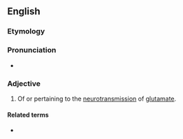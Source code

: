 ==English==

===Etymology===
{{suffix|en|glutamate|ergic}}

===Pronunciation===
* {{a|GenAm}} {{IPA|/ɡlutəməˈtɝdʒɪk/|lang=en}}

===Adjective===
{{en-adj}}

# {{lb|en|biochemistry|neurology}} Of or pertaining to the [[neurotransmission]] of [[glutamate]].

====Related terms====
* {{l|en|cholinergic}}